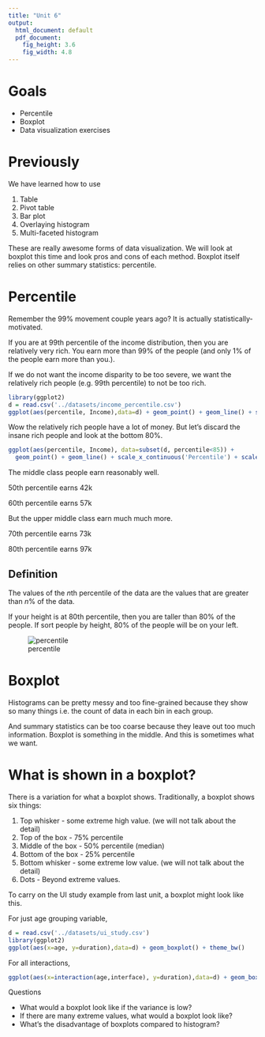 ```yaml
---
title: "Unit 6"
output: 
  html_document: default
  pdf_document:
    fig_height: 3.6
    fig_width: 4.8
---
```


# Goals

* Percentile
* Boxplot
* Data visualization exercises

# Previously

We have learned how to use 

1) Table
2) Pivot table
3) Bar plot
4) Overlaying histogram
5) Multi-faceted histogram 

These are really awesome forms of data visualization. We will look at boxplot this time and look pros and cons of each method. 
Boxplot itself relies on other summary statistics: percentile.

# Percentile

Remember the 99% movement couple years ago? It is actually statistically-motivated. 

If you are at 99th percentile of the income distribution, then you are relatively very rich.
You earn more than 99% of the people (and only 1% of the people earn more than you.).

If we do not want the income disparity to be too severe, we want the relatively rich people (e.g. 99th percentile) to not be too rich. 

```r
library(ggplot2)
d = read.csv('../datasets/income_percentile.csv')
ggplot(aes(percentile, Income),data=d) + geom_point() + geom_line() + scale_x_continuous('Percentile') + scale_y_continuous('Income')  + theme_bw()
```

Wow the relatively rich people have a lot of money. But let's discard the insane rich people and look at the bottom 80%.

```r
ggplot(aes(percentile, Income), data=subset(d, percentile<85)) + 
  geom_point() + geom_line() + scale_x_continuous('Percentile') + scale_y_continuous('Income')  + theme_bw()
```

The middle class people earn reasonably well.

50th percentile earns 42k

60th percentile earns 57k

But the upper middle class earn much much more.

70th percentile earns 73k

80th percentile earns 97k

## Definition

The values of the $n$th percentile of the data are the values that are greater than $n$% of the data. 

If your height is at 80th percentile, then you are taller than 80% of the people. If sort people by height, 80% of the people will be on your left. 

![percentile](http://www.mathsisfun.com/data/images/percentile-80.gif)

\pagebreak

# Boxplot

Histograms can be pretty messy and too fine-grained because they show so many things i.e. the count of data in each bin in each group. 

And summary statistics can be too coarse because they leave out too much information. Boxplot is something in the middle. And this is sometimes what we want.

# What is shown in a boxplot?

There is a variation for what a boxplot shows.
Traditionally, a boxplot shows six things:

1. Top whisker - some extreme high value. (we will not talk about the detail)
2. Top of the box - 75% percentile
3. Middle of the box - 50% percentile (median)
4. Bottom of the box - 25% percentile
5. Bottom whisker - some extreme low value. (we will not talk about the detail)
6. Dots - Beyond extreme values.

To carry on the UI study example from last unit, a boxplot might look like this.

For just age grouping variable, 
```r
d = read.csv('../datasets/ui_study.csv')
library(ggplot2)
ggplot(aes(x=age, y=duration),data=d) + geom_boxplot() + theme_bw()
```

For all interactions, 
```r
ggplot(aes(x=interaction(age,interface), y=duration),data=d) + geom_boxplot() + theme_bw()
```

Questions

* What would a boxplot look like if the variance is low?
* If there are many extreme values, what would a boxplot look like?
* What’s the disadvantage of boxplots compared to histogram?
